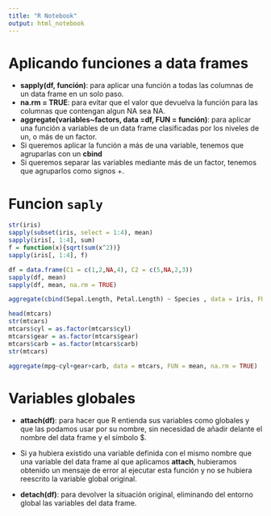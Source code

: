 ```yaml
---
title: "R Notebook"
output: html_notebook
---
```


# Aplicando funciones a data frames

* **sapply(df, función)**: para aplicar una función a todas las columnas de un data frame en un solo paso.
+ **na.rm = TRUE**: para evitar que el valor que devuelva la función para las columnas que contengan algun NA sea NA.
* **aggregate(variables~factors, data =df, FUN = función)**: para aplicar una función a variables de un data frame clasificadas por los niveles de un, o más de un factor.
+ Si queremos aplicar la función a más de una variable, tenemos que agruparlas con un **cbind**
+ Si queremos separar las variables mediante más de un factor, tenemos que agruparlos como signos +.

# Funcion `saply`

```r
str(iris)
sapply(subset(iris, select = 1:4), mean)
sapply(iris[, 1:4], sum)
f = function(x){sqrt(sum(x^2))}
sapply(iris[, 1:4], f)
```

```r
df = data.frame(C1 = c(1,2,NA,4), C2 = c(5,NA,2,3))
sapply(df, mean)
sapply(df, mean, na.rm = TRUE)

```

```r
aggregate(cbind(Sepal.Length, Petal.Length) ~ Species , data = iris, FUN = mean, na.rm = TRUE)
```

```r
head(mtcars)
str(mtcars)
mtcars$cyl = as.factor(mtcars$cyl)
mtcars$gear = as.factor(mtcars$gear)
mtcars$carb = as.factor(mtcars$carb)
str(mtcars)

aggregate(mpg~cyl+gear+carb, data = mtcars, FUN = mean, na.rm = TRUE) 
```

# Variables globales
* **attach(df)**: para hacer que R entienda sus variables como globales y que las podamos usar por su nombre, sin necesidad de añadir delante el nombre del data frame y el símbolo $.
+ Si ya hubiera existido una variable definida con el mismo nombre que una variable del data frame al que aplicamos **attach**, hubieramos obtenido un mensaje de error al ejecutar esta función y no se hubiera reescrito la variable global original.

* **detach(df)**: para devolver la situación original, eliminando del entorno global las variables del data frame.




















